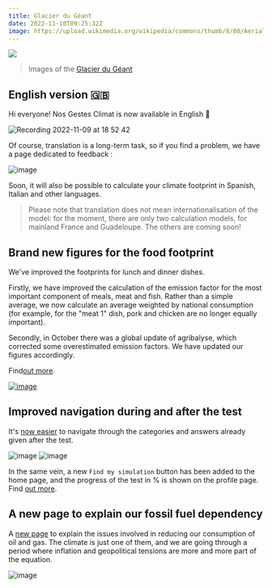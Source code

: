 ---
title: Glacier du Géant
date: 2022-11-10T09:25:32Z
image: https://upload.wikimedia.org/wikipedia/commons/thumb/8/80/Aerial_view_of_Glacier_du_G%C3%A9ant.jpg/640px-Aerial_view_of_Glacier_du_G%C3%A9ant.jpg
---

![](https://upload.wikimedia.org/wikipedia/commons/thumb/8/80/Aerial_view_of_Glacier_du_G%C3%A9ant.jpg/640px-Aerial_view_of_Glacier_du_G%C3%A9ant.jpg)

> Images of the <a href="https://fr.wikipedia.org/wiki/Glacier_du_G%C3%A9ant">Glacier du Géant</a>

## English version 🇬🇧

Hi everyone! Nos Gestes Climat is now available in English 💂

![Recording 2022-11-09 at 18 52 42](https://user-images.githubusercontent.com/1177762/200904084-6051257b-e0ce-4483-8d91-05b5bbd44e0b.gif)

Of course, translation is a long-term task, so if you find a problem, we have a page dedicated to feedback :

![image](https://user-images.githubusercontent.com/1177762/200904709-d6a19333-9c70-4033-bb15-bafde6661794.png)

Soon, it will also be possible to calculate your climate footprint in Spanish, Italian and other languages.

> Please note that translation does not mean internationalisation of the model: for the moment, there are only two calculation models, for mainland France and Guadeloupe. The others are coming soon!

## Brand new figures for the food footprint

We've improved the footprints for lunch and dinner dishes.

Firstly, we have improved the calculation of the emission factor for the most important component of meals, meat and fish. Rather than a simple average, we now calculate an average weighted by national consumption (for example, for the "meat 1" dish, pork and chicken are no longer equally important).

Secondly, in October there was a global update of agribalyse, which corrected some overestimated emission factors. We have updated our figures accordingly.

Find<a href="https://github.com/incubateur-ademe/nosgestesclimat/pull/1525">out more</a>.

<a href="https://nosgestesclimat.fr/documentation/alimentation/plats/viande-1">![image](https://user-images.githubusercontent.com/1177762/200906087-5748cab9-d053-48dd-b169-3038dcf50fa2.png)</a>

## Improved navigation during and after the test

It's <a href="https://github.com/incubateur-ademe/nosgestesclimat-site/pull/677">now easier</a> to navigate through the categories and answers already given after the test.

![image](https://user-images.githubusercontent.com/1177762/193876373-fd942951-afb3-40ec-8316-480b9bdf7241.png)
![image](https://user-images.githubusercontent.com/1177762/193876420-5203196f-54af-42fb-b61b-9e2822da9a59.png)

In the same vein, a new `Find my simulation` button has been added to the home page, and the progress of the test in % is shown on the profile page. Find <a href="https://github.com/incubateur-ademe/nosgestesclimat-site/pull/672">out more</a>.

## A new page to explain our fossil fuel dependency

A <a href="https://nosgestesclimat.fr/pétrole-et-gaz">new page</a> to explain the issues involved in reducing our consumption of oil and gas. The climate is just one of them, and we are going through a period where inflation and geopolitical tensions are more and more part of the equation.

![image](https://user-images.githubusercontent.com/1177762/200906228-cb2db1ba-3083-48eb-9a96-26f0fb02daf1.png)
